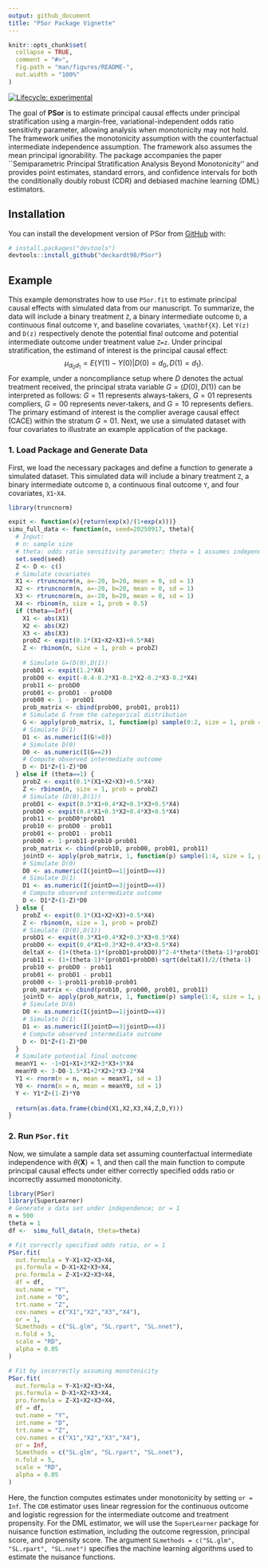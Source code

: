 ```yaml
---
output: github_document
title: "PSor Package Vignette"
---
```


```r
knitr::opts_chunk$set(
  collapse = TRUE,
  comment = "#>",
  fig.path = "man/figures/README-",
  out.width = "100%"
)
```

[![Lifecycle: experimental](https://img.shields.io/badge/lifecycle-experimental-orange.svg)](https://lifecycle.r-lib.org/articles/stages.html#experimental)

The goal of **PSor** is to estimate principal causal effects under principal stratification using a margin-free, variational-independent odds ratio sensitivity parameter, allowing analysis when monotonicity may not hold. The framework unifies the monotonicity assumption with the counterfactual intermediate independence assumption. The framework also assumes the mean principal ignorability. The package accompanies the paper ``Semiparametric Principal Stratification Analysis Beyond Monotonicity'' and provides point estimates, standard errors, and confidence intervals for both the conditionally doubly robust (CDR) and debiased machine learning (DML) estimators. 

## Installation

You can install the development version of PSor from [GitHub](https://github.com/) with:

```r
# install.packages("devtools")
devtools::install_github("deckardt98/PSor")
```

## Example

This example demonstrates how to use `PSor.fit` to estimate principal causal effects with simulated data from our manuscript. To summarize, the data will include a binary treatment `Z`, a binary intermediate outcome `D`, a continuous final outcome `Y`, and baseline covariates, `\mathbf{X}`. Let `Y(z)` and `D(z)` respectively denote the potential final outcome and potential intermediate outcome under treatment value `Z=z`. Under principal stratification, the estimand of interest is the principal causal effect:
$$\mu_{d_0d_1}=E\{Y(1)-Y(0)|D(0)=d_0,D(1)=d_1\}.$$
For example, under a noncompliance setup where $D$ denotes the actual treatment received, the principal strata variable $G=(D(0),D(1))$ can be interpreted as follows: $G=11$ represents always-takers, $G=01$ represents compliers, $G=00$ represents never-takers, and $G=10$ represents defiers. The primary estimand of interest is the complier average causal effect (CACE) within the stratum $G=01$. Next, we use a simulated dataset with four covariates to illustrate an example application of the package.

### 1. Load Package and Generate Data

First, we load the necessary packages and define a function to generate a simulated dataset. This simulated data will include a binary treatment `Z`, a binary intermediate outcome `D`, a continuous final outcome `Y`, and four covariates, `X1`-`X4`.

```r
library(truncnorm)

expit <- function(x){return(exp(x)/(1+exp(x)))}
simu_full_data <- function(n, seed=20250917, theta){
  # Input:
  # n: sample size
  # theta: odds ratio sensitivity parameter; theta = 1 assumes independence and theta = Inf assumes monotonicity
  set.seed(seed)
  Z <- D <- c()
  # Simulate covariates
  X1 <- rtruncnorm(n, a=-20, b=20, mean = 0, sd = 1)
  X2 <- rtruncnorm(n, a=-20, b=20, mean = 0, sd = 1)
  X3 <- rtruncnorm(n, a=-20, b=20, mean = 0, sd = 1)
  X4 <- rbinom(n, size = 1, prob = 0.5)
  if (theta==Inf){
    X1 <- abs(X1)
    X2 <- abs(X2)
    X3 <- abs(X3)
    probZ <- expit(0.1*(X1+X2+X3)+0.5*X4)
    Z <- rbinom(n, size = 1, prob = probZ)
    
    # Simulate G=(D(0),D(1))
    probD1 <- expit(1.2*X4)
    probD0 <- expit(-0.4-0.2*X1-0.2*X2-0.2*X3-0.2*X4)
    prob11 <- probD0
    prob01 <- probD1 - probD0
    prob00 <- 1 - probD1
    prob_matrix <- cbind(prob00, prob01, prob11)
    # Simulate G from the categorical distribution
    G <- apply(prob_matrix, 1, function(p) sample(0:2, size = 1, prob = p))
    # Simulate D(1)
    D1 <- as.numeric(I(G!=0))
    # Simulate D(0)
    D0 <- as.numeric(I(G==2))
    # Compute observed intermediate outcome
    D <- D1*Z+(1-Z)*D0
  } else if (theta==1) {
    probZ <- expit(0.1*(X1+X2+X3)+0.5*X4)
    Z <- rbinom(n, size = 1, prob = probZ)
    # Simulate (D(0),D(1))
    probD1 <- expit(0.3*X1+0.4*X2+0.3*X3+0.5*X4)
    probD0 <- expit(0.4*X1+0.3*X2+0.4*X3+0.5*X4)
    prob11 <- probD0*probD1
    prob10 <- probD0 - prob11
    prob01 <- probD1 - prob11
    prob00 <- 1-prob11-prob10-prob01
    prob_matrix <- cbind(prob10, prob00, prob01, prob11)
    jointD <- apply(prob_matrix, 1, function(p) sample(1:4, size = 1, prob = p))
    # Simulate D(0)
    D0 <- as.numeric(I(jointD==1|jointD==4))
    # Simulate D(1)
    D1 <- as.numeric(I(jointD==3|jointD==4))
    # Compute observed intermediate outcome
    D <- D1*Z+(1-Z)*D0
  } else {
    probZ <- expit(0.1*(X1+X2+X3)+0.5*X4)
    Z <- rbinom(n, size = 1, prob = probZ)
    # Simulate (D(0),D(1))
    probD1 <- expit(0.3*X1+0.4*X2+0.3*X3+0.5*X4)
    probD0 <- expit(0.4*X1+0.3*X2+0.4*X3+0.5*X4)
    deltaX <- (1+(theta-1)*(probD1+probD0))^2-4*theta*(theta-1)*probD1*probD0
    prob11 <- (1+(theta-1)*(probD1+probD0)-sqrt(deltaX))/2/(theta-1)
    prob10 <- probD0 - prob11
    prob01 <- probD1 - prob11
    prob00 <- 1-prob11-prob10-prob01
    prob_matrix <- cbind(prob10, prob00, prob01, prob11)
    jointD <- apply(prob_matrix, 1, function(p) sample(1:4, size = 1, prob = p))
    # Simulate D(0)
    D0 <- as.numeric(I(jointD==1|jointD==4))
    # Simulate D(1)
    D1 <- as.numeric(I(jointD==3|jointD==4))
    # Compute observed intermediate outcome
    D <- D1*Z+(1-Z)*D0
  }
  # Simulate potential final outcome
  meanY1 <- -1+D1+X1+3*X2+3*X3+3*X4
  meanY0 <- 3-D0-1.5*X1+2*X2+2*X3-2*X4
  Y1 <- rnorm(n = n, mean = meanY1, sd = 1)
  Y0 <- rnorm(n = n, mean = meanY0, sd = 1)
  Y <- Y1*Z+(1-Z)*Y0
  
  return(as.data.frame(cbind(X1,X2,X3,X4,Z,D,Y)))
}
```

### 2. Run `PSor.fit`

Now, we simulate a sample data set assuming counterfactual intermediate independence with $\theta(\mathbf{X})=1$, and then call the main function to compute principal causal effects under either correctly specified odds ratio or incorrectly assumed monotonicity. 

```r
library(PSor)
library(SuperLearner)
# Generate a data set under independence; or = 1
n = 500
theta = 1
df <-  simu_full_data(n, theta=theta)

# Fit correctly specified odds ratio, or = 1
PSor.fit(
  out.formula = Y~X1+X2+X3+X4,
  ps.formula = D~X1+X2+X3+X4,
  pro.formula = Z~X1+X2+X3+X4,
  df = df,
  out.name = "Y",
  int.name = "D",
  trt.name = "Z",
  cov.names = c("X1","X2","X3","X4"),
  or = 1,
  SLmethods = c("SL.glm", "SL.rpart", "SL.nnet"),
  n.fold = 5,
  scale = "RD",
  alpha = 0.05
)

# Fit by incorrectly assuming monotonicity
PSor.fit(
  out.formula = Y~X1+X2+X3+X4,
  ps.formula = D~X1+X2+X3+X4,
  pro.formula = Z~X1+X2+X3+X4,
  df = df,
  out.name = "Y",
  int.name = "D",
  trt.name = "Z",
  cov.names = c("X1","X2","X3","X4"),
  or = Inf,
  SLmethods = c("SL.glm", "SL.rpart", "SL.nnet"),
  n.fold = 5,
  scale = "RD",
  alpha = 0.05
)
```

Here, the function computes estimates under monotonicity by setting `or = Inf`. The `CDR` estimator uses linear regression for the continuous outcome and logistic regression for the intermediate outcome and treatment propensity. For the DML estimator, we will use the `SuperLearner` package for nuisance function estimation, including the outcome regression, principal score, and propensity score. The argument `SLmethods = c("SL.glm", "SL.rpart", "SL.nnet")` specifies the machine learning algorithms used to estimate the nuisance functions.
